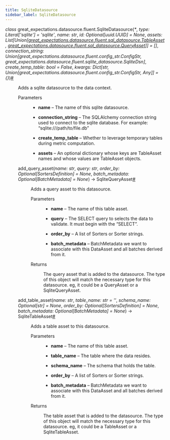 ```yaml
---
title: SqliteDatasource
sidebar_label: SqliteDatasource
---
```



<section class="sphinx-api-doc" id="sqlitedatasource">

<dl class="py class">
<dt class="sig sig-object py" id="great_expectations.datasource.fluent.SqliteDatasource">
<em class="property"><span class="pre">class</span><span class="w"> </span></em><span class="sig-prename descclassname"><span class="pre">great_expectations.datasource.fluent.</span></span><span class="sig-name descname"><span class="pre">SqliteDatasource</span></span><span class="sig-paren">(</span><em class="sig-param"><span class="o"><span class="pre">*</span></span></em>, <em class="sig-param"><span class="n"><span class="pre">type</span></span><span class="p"><span class="pre">:</span></span><span class="w"> </span><span class="n"><span class="pre">Literal</span><span class="p"><span class="pre">[</span></span><span class="s"><span class="pre">'sqlite'</span></span><span class="p"><span class="pre">]</span></span></span><span class="w"> </span><span class="o"><span class="pre">=</span></span><span class="w"> </span><span class="default_value"><span class="pre">'sqlite'</span></span></em>, <em class="sig-param"><span class="n"><span class="pre">name</span></span><span class="p"><span class="pre">:</span></span><span class="w"> </span><span class="n"><span class="pre">str</span></span></em>, <em class="sig-param"><span class="n"><span class="pre">id</span></span><span class="p"><span class="pre">:</span></span><span class="w"> </span><span class="n"><span class="pre">Optional</span><span class="p"><span class="pre">[</span></span><span class="pre">uuid.UUID</span><span class="p"><span class="pre">]</span></span></span><span class="w"> </span><span class="o"><span class="pre">=</span></span><span class="w"> </span><span class="default_value"><span class="pre">None</span></span></em>, <em class="sig-param"><span class="n"><span class="pre">assets</span></span><span class="p"><span class="pre">:</span></span><span class="w"> </span><span class="n"><span class="pre">List</span><span class="p"><span class="pre">[</span></span><span class="pre">Union</span><span class="p"><span class="pre">[</span></span><a class="reference internal" href="http://localhost:3000/docs/reference/api/datasource/fluent/sql_datasource/TableAsset_class#great_expectations.datasource.fluent.sql_datasource.TableAsset" title="great_expectations.datasource.fluent.sql_datasource.TableAsset"><span class="pre">great_expectations.datasource.fluent.sql_datasource.TableAsset</span></a><span class="p"><span class="pre">,</span></span><span class="w"> </span><a class="reference internal" href="http://localhost:3000/docs/reference/api/datasource/fluent/sql_datasource/QueryAsset_class#great_expectations.datasource.fluent.sql_datasource.QueryAsset" title="great_expectations.datasource.fluent.sql_datasource.QueryAsset"><span class="pre">great_expectations.datasource.fluent.sql_datasource.QueryAsset</span></a><span class="p"><span class="pre">]</span></span><span class="p"><span class="pre">]</span></span></span><span class="w"> </span><span class="o"><span class="pre">=</span></span><span class="w"> </span><span class="default_value"><span class="pre">[]</span></span></em>, <em class="sig-param"><span class="n"><span class="pre">connection_string</span></span><span class="p"><span class="pre">:</span></span><span class="w"> </span><span class="n"><span class="pre">Union</span><span class="p"><span class="pre">[</span></span><span class="pre">great_expectations.datasource.fluent.config_str.ConfigStr</span><span class="p"><span class="pre">,</span></span><span class="w"> </span><span class="pre">great_expectations.datasource.fluent.sqlite_datasource.SqliteDsn</span><span class="p"><span class="pre">]</span></span></span></em>, <em class="sig-param"><span class="n"><span class="pre">create_temp_table</span></span><span class="p"><span class="pre">:</span></span><span class="w"> </span><span class="n"><span class="pre">bool</span></span><span class="w"> </span><span class="o"><span class="pre">=</span></span><span class="w"> </span><span class="default_value"><span class="pre">False</span></span></em>, <em class="sig-param"><span class="n"><span class="pre">kwargs</span></span><span class="p"><span class="pre">:</span></span><span class="w"> </span><span class="n"><span class="pre">Dict</span><span class="p"><span class="pre">[</span></span><span class="pre">str</span><span class="p"><span class="pre">,</span></span><span class="w"> </span><span class="pre">Union</span><span class="p"><span class="pre">[</span></span><span class="pre">great_expectations.datasource.fluent.config_str.ConfigStr</span><span class="p"><span class="pre">,</span></span><span class="w"> </span><span class="pre">Any</span><span class="p"><span class="pre">]</span></span><span class="p"><span class="pre">]</span></span></span><span class="w"> </span><span class="o"><span class="pre">=</span></span><span class="w"> </span><span class="default_value"><span class="pre">{}</span></span></em><span class="sig-paren">)</span><a class="headerlink" href="#great_expectations.datasource.fluent.SqliteDatasource" title="Permalink to this definition">#</a></dt>
<dd><p>Adds a sqlite datasource to the data context.</p>
<dl class="field-list simple">
<dt class="field-odd">Parameters</dt>
<dd class="field-odd"><ul class="simple">
<li><p><strong>name</strong> – The name of this sqlite datasource.</p></li>
<li><p><strong>connection_string</strong> – The SQLAlchemy connection string used to connect to the sqlite database.
For example: “sqlite:///path/to/file.db”</p></li>
<li><p><strong>create_temp_table</strong> – Whether to leverage temporary tables during metric computation.</p></li>
<li><p><strong>assets</strong> – An optional dictionary whose keys are TableAsset names and whose values
are TableAsset objects.</p></li>
</ul>
</dd>
</dl>
<dl class="py method">
<dt class="sig sig-object py" id="great_expectations.datasource.fluent.SqliteDatasource.add_query_asset">
<span class="sig-name descname"><span class="pre">add_query_asset</span></span><span class="sig-paren">(</span><em class="sig-param"><span class="n"><span class="pre">name</span></span><span class="p"><span class="pre">:</span></span><span class="w"> </span><span class="n"><span class="pre">str</span></span></em>, <em class="sig-param"><span class="n"><span class="pre">query</span></span><span class="p"><span class="pre">:</span></span><span class="w"> </span><span class="n"><span class="pre">str</span></span></em>, <em class="sig-param"><span class="n"><span class="pre">order_by</span></span><span class="p"><span class="pre">:</span></span><span class="w"> </span><span class="n"><span class="pre">Optional</span><span class="p"><span class="pre">[</span></span><span class="pre">SortersDefinition</span><span class="p"><span class="pre">]</span></span></span><span class="w"> </span><span class="o"><span class="pre">=</span></span><span class="w"> </span><span class="default_value"><span class="pre">None</span></span></em>, <em class="sig-param"><span class="n"><span class="pre">batch_metadata</span></span><span class="p"><span class="pre">:</span></span><span class="w"> </span><span class="n"><span class="pre">Optional</span><span class="p"><span class="pre">[</span></span><span class="pre">BatchMetadata</span><span class="p"><span class="pre">]</span></span></span><span class="w"> </span><span class="o"><span class="pre">=</span></span><span class="w"> </span><span class="default_value"><span class="pre">None</span></span></em><span class="sig-paren">)</span> <span class="sig-return"><span class="sig-return-icon">→</span> <span class="sig-return-typehint"><span class="pre">SqliteQueryAsset</span></span></span><a class="headerlink" href="#great_expectations.datasource.fluent.SqliteDatasource.add_query_asset" title="Permalink to this definition">#</a></dt>
<dd><p>Adds a query asset to this datasource.</p>
<dl class="field-list simple">
<dt class="field-odd">Parameters</dt>
<dd class="field-odd"><ul class="simple">
<li><p><strong>name</strong> – The name of this table asset.</p></li>
<li><p><strong>query</strong> – The SELECT query to selects the data to validate. It must begin with the “SELECT”.</p></li>
<li><p><strong>order_by</strong> – A list of Sorters or Sorter strings.</p></li>
<li><p><strong>batch_metadata</strong> – BatchMetadata we want to associate with this DataAsset and all batches derived from it.</p></li>
</ul>
</dd>
<dt class="field-even">Returns</dt>
<dd class="field-even"><p>The query asset that is added to the datasource.
The type of this object will match the necessary type for this datasource.
eg, it could be a QueryAsset or a SqliteQueryAsset.</p>
</dd>
</dl>
</dd></dl>
<dl class="py method">
<dt class="sig sig-object py" id="great_expectations.datasource.fluent.SqliteDatasource.add_table_asset">
<span class="sig-name descname"><span class="pre">add_table_asset</span></span><span class="sig-paren">(</span><em class="sig-param"><span class="n"><span class="pre">name</span></span><span class="p"><span class="pre">:</span></span><span class="w"> </span><span class="n"><span class="pre">str</span></span></em>, <em class="sig-param"><span class="n"><span class="pre">table_name</span></span><span class="p"><span class="pre">:</span></span><span class="w"> </span><span class="n"><span class="pre">str</span></span><span class="w"> </span><span class="o"><span class="pre">=</span></span><span class="w"> </span><span class="default_value"><span class="pre">''</span></span></em>, <em class="sig-param"><span class="n"><span class="pre">schema_name</span></span><span class="p"><span class="pre">:</span></span><span class="w"> </span><span class="n"><span class="pre">Optional</span><span class="p"><span class="pre">[</span></span><span class="pre">str</span><span class="p"><span class="pre">]</span></span></span><span class="w"> </span><span class="o"><span class="pre">=</span></span><span class="w"> </span><span class="default_value"><span class="pre">None</span></span></em>, <em class="sig-param"><span class="n"><span class="pre">order_by</span></span><span class="p"><span class="pre">:</span></span><span class="w"> </span><span class="n"><span class="pre">Optional</span><span class="p"><span class="pre">[</span></span><span class="pre">SortersDefinition</span><span class="p"><span class="pre">]</span></span></span><span class="w"> </span><span class="o"><span class="pre">=</span></span><span class="w"> </span><span class="default_value"><span class="pre">None</span></span></em>, <em class="sig-param"><span class="n"><span class="pre">batch_metadata</span></span><span class="p"><span class="pre">:</span></span><span class="w"> </span><span class="n"><span class="pre">Optional</span><span class="p"><span class="pre">[</span></span><span class="pre">BatchMetadata</span><span class="p"><span class="pre">]</span></span></span><span class="w"> </span><span class="o"><span class="pre">=</span></span><span class="w"> </span><span class="default_value"><span class="pre">None</span></span></em><span class="sig-paren">)</span> <span class="sig-return"><span class="sig-return-icon">→</span> <span class="sig-return-typehint"><span class="pre">SqliteTableAsset</span></span></span><a class="headerlink" href="#great_expectations.datasource.fluent.SqliteDatasource.add_table_asset" title="Permalink to this definition">#</a></dt>
<dd><p>Adds a table asset to this datasource.</p>
<dl class="field-list simple">
<dt class="field-odd">Parameters</dt>
<dd class="field-odd"><ul class="simple">
<li><p><strong>name</strong> – The name of this table asset.</p></li>
<li><p><strong>table_name</strong> – The table where the data resides.</p></li>
<li><p><strong>schema_name</strong> – The schema that holds the table.</p></li>
<li><p><strong>order_by</strong> – A list of Sorters or Sorter strings.</p></li>
<li><p><strong>batch_metadata</strong> – BatchMetadata we want to associate with this DataAsset and all batches derived from it.</p></li>
</ul>
</dd>
<dt class="field-even">Returns</dt>
<dd class="field-even"><p>The table asset that is added to the datasource.
The type of this object will match the necessary type for this datasource.
eg, it could be a TableAsset or a SqliteTableAsset.</p>
</dd>
</dl>
</dd></dl>
</dd></dl>
</section>